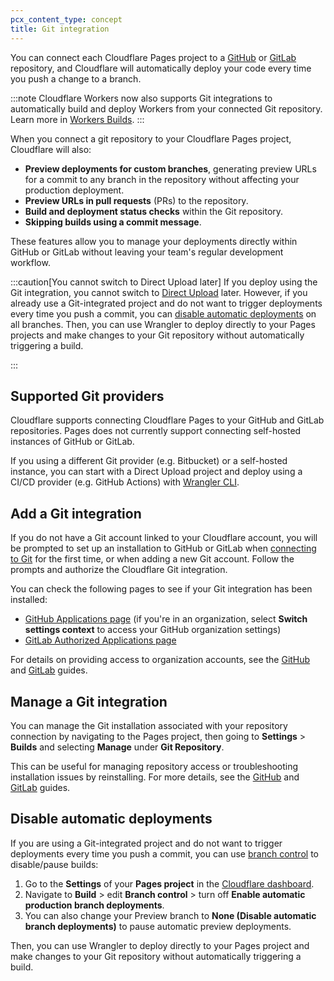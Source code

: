 ```yaml
---
pcx_content_type: concept
title: Git integration
---
```


You can connect each Cloudflare Pages project to a [GitHub](/pages/configuration/git-integration/github-integration) or [GitLab](/pages/configuration/git-integration/gitlab-integration) repository, and Cloudflare will automatically deploy your code every time you push a change to a branch.

:::note
Cloudflare Workers now also supports Git integrations to automatically build and deploy Workers from your connected Git repository. Learn more in [Workers Builds](/workers/ci-cd/builds/).
:::

When you connect a git repository to your Cloudflare Pages project, Cloudflare will also:

- **Preview deployments for custom branches**, generating preview URLs for a commit to any branch in the repository without affecting your production deployment.
- **Preview URLs in pull requests** (PRs) to the repository.
- **Build and deployment status checks** within the Git repository.
- **Skipping builds using a commit message**.

These features allow you to manage your deployments directly within GitHub or GitLab without leaving your team's regular development workflow.

:::caution[You cannot switch to Direct Upload later]
If you deploy using the Git integration, you cannot switch to [Direct Upload](/pages/get-started/direct-upload/) later. However, if you already use a Git-integrated project and do not want to trigger deployments every time you push a commit, you can [disable automatic deployments](/pages/configuration/git-integration/#disable-automatic-deployments) on all branches. Then, you can use Wrangler to deploy directly to your Pages projects and make changes to your Git repository without automatically triggering a build.

:::

## Supported Git providers

Cloudflare supports connecting Cloudflare Pages to your GitHub and GitLab repositories. Pages does not currently support connecting self-hosted instances of GitHub or GitLab.

If you using a different Git provider (e.g. Bitbucket) or a self-hosted instance, you can start with a Direct Upload project and deploy using a CI/CD provider (e.g. GitHub Actions) with [Wrangler CLI](/pages/how-to/use-direct-upload-with-continuous-integration/).

## Add a Git integration

If you do not have a Git account linked to your Cloudflare account, you will be prompted to set up an installation to GitHub or GitLab when [connecting to Git](/pages/get-started/git-integration/) for the first time, or when adding a new Git account. Follow the prompts and authorize the Cloudflare Git integration.

You can check the following pages to see if your Git integration has been installed:

- [GitHub Applications page](https://github.com/settings/installations) (if you're in an organization, select **Switch settings context** to access your GitHub organization settings)
- [GitLab Authorized Applications page](https://gitlab.com/-/profile/applications)

For details on providing access to organization accounts, see the [GitHub](/pages/configuration/git-integration/github-integration/#organizational-access) and [GitLab](/pages/configuration/git-integration/gitlab-integration/#organizational-access) guides.

## Manage a Git integration

You can manage the Git installation associated with your repository connection by navigating to the Pages project, then going to **Settings** > **Builds** and selecting **Manage** under **Git Repository**.

This can be useful for managing repository access or troubleshooting installation issues by reinstalling. For more details, see the [GitHub](/pages/configuration/git-integration/github-integration/#managing-access) and [GitLab](/pages/configuration/git-integration/gitlab-integration/#managing-access) guides.

## Disable automatic deployments

If you are using a Git-integrated project and do not want to trigger deployments every time you push a commit, you can use [branch control](/pages/configuration/branch-build-controls/) to disable/pause builds:

1. Go to the **Settings** of your **Pages project** in the [Cloudflare dashboard](https://dash.cloudflare.com).
2. Navigate to **Build** > edit **Branch control** > turn off **Enable automatic production branch deployments**.
3. You can also change your Preview branch to **None (Disable automatic branch deployments)** to pause automatic preview deployments.

Then, you can use Wrangler to deploy directly to your Pages project and make changes to your Git repository without automatically triggering a build.
